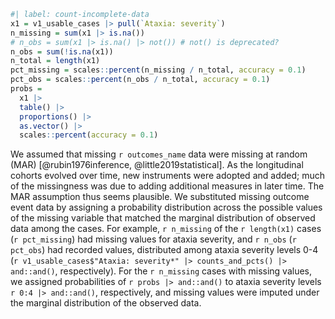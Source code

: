 
```r
#| label: count-incomplete-data
x1 = v1_usable_cases |> pull(`Ataxia: severity`)
n_missing = sum(x1 |> is.na())
# n_obs = sum(x1 |> is.na() |> not()) # not() is deprecated?
n_obs = sum(!is.na(x1))
n_total = length(x1)
pct_missing = scales::percent(n_missing / n_total, accuracy = 0.1)
pct_obs = scales::percent(n_obs / n_total, accuracy = 0.1)
probs =
  x1 |>
  table() |>
  proportions() |>
  as.vector() |>
  scales::percent(accuracy = 0.1)

```

We assumed that missing `r outcomes_name` data
were missing at random (MAR)
[@rubin1976inference, @little2019statistical].
As the longitudinal cohorts evolved over time,
new instruments were adopted and added;
much of the missingness was due to
adding additional measures in later time.
The MAR assumption thus seems plausible.
We substituted missing outcome event data
by assigning a probability distribution across the
possible values of the missing variable
that matched the marginal distribution of observed data
among the cases.
For example,
`r n_missing` of the `r length(x1)` cases (`r pct_missing`)
had missing values for ataxia severity,
and `r n_obs` (`r pct_obs`) had recorded values,
distributed among ataxia severity levels 0-4
(`r v1_usable_cases$"Ataxia: severity*" |> counts_and_pcts() |> and::and()`,
respectively).
For the `r n_missing` cases with missing values,
we assigned probabilities of `r probs |> and::and()`
to ataxia severity levels `r 0:4 |> and::and()`, respectively,
and missing values were imputed under the marginal distribution
of the observed data.
